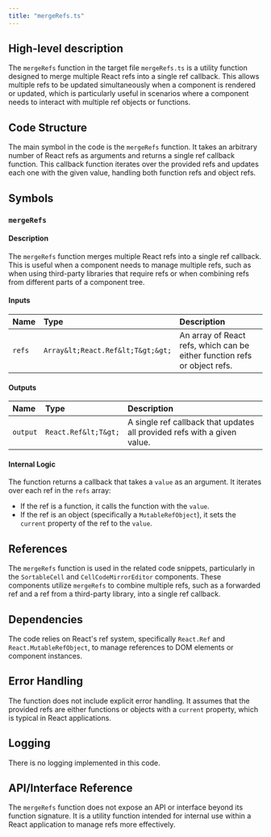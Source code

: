 ```yaml
---
title: "mergeRefs.ts"
---
```


## High-level description

The `mergeRefs` function in the target file `mergeRefs.ts` is a utility function designed to merge multiple React refs into a single ref callback. This allows multiple refs to be updated simultaneously when a component is rendered or updated, which is particularly useful in scenarios where a component needs to interact with multiple ref objects or functions.

## Code Structure

The main symbol in the code is the `mergeRefs` function. It takes an arbitrary number of React refs as arguments and returns a single ref callback function. This callback function iterates over the provided refs and updates each one with the given value, handling both function refs and object refs.

## Symbols

### `mergeRefs`
#### Description
The `mergeRefs` function merges multiple React refs into a single ref callback. This is useful when a component needs to manage multiple refs, such as when using third-party libraries that require refs or when combining refs from different parts of a component tree.

#### Inputs
| Name | Type | Description |
|:-----|:-----|:------------|
| `refs` | `Array&lt;React.Ref&lt;T&gt;&gt;` | An array of React refs, which can be either function refs or object refs. |

#### Outputs
| Name | Type | Description |
|:-----|:-----|:------------|
| `output` | `React.Ref&lt;T&gt;` | A single ref callback that updates all provided refs with a given value. |

#### Internal Logic
The function returns a callback that takes a `value` as an argument. It iterates over each ref in the `refs` array:
- If the ref is a function, it calls the function with the `value`.
- If the ref is an object (specifically a `MutableRefObject`), it sets the `current` property of the ref to the `value`.

## References

The `mergeRefs` function is used in the related code snippets, particularly in the `SortableCell` and `CellCodeMirrorEditor` components. These components utilize `mergeRefs` to combine multiple refs, such as a forwarded ref and a ref from a third-party library, into a single ref callback.

## Dependencies

The code relies on React's ref system, specifically `React.Ref` and `React.MutableRefObject`, to manage references to DOM elements or component instances.

## Error Handling

The function does not include explicit error handling. It assumes that the provided refs are either functions or objects with a `current` property, which is typical in React applications.

## Logging

There is no logging implemented in this code.

## API/Interface Reference

The `mergeRefs` function does not expose an API or interface beyond its function signature. It is a utility function intended for internal use within a React application to manage refs more effectively.